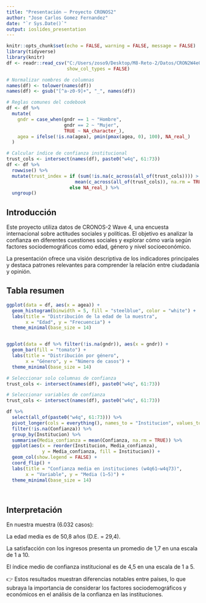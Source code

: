 ```yaml
---
title: "Presentación – Proyecto CRONOS2"
author: "Jose Carlos Gomez Fernandez"
date: "`r Sys.Date()`"
output: ioslides_presentation
---
```



```r
knitr::opts_chunk$set(echo = FALSE, warning = FALSE, message = FALSE)
library(tidyverse)
library(knitr)
df <- readr::read_csv("C:/Users/zoso9/Desktop/M8-Reto-2/Datos/CRON2W4e01_depurado.csv",
                      show_col_types = FALSE)

# Normalizar nombres de columnas
names(df) <- tolower(names(df))
names(df) <- gsub("[^a-z0-9]+", "_", names(df))

# Reglas comunes del codebook
df <- df %>%
  mutate(
    gndr = case_when(gndr == 1 ~ "Hombre",
                     gndr == 2 ~ "Mujer",
                     TRUE ~ NA_character_),
    agea = ifelse(!is.na(agea), pmin(pmax(agea, 0), 100), NA_real_)
  )

# Calcular índice de confianza institucional
trust_cols <- intersect(names(df), paste0("w4q", 61:73))
df <- df %>%
  rowwise() %>%
  mutate(trust_index = if (sum(!is.na(c_across(all_of(trust_cols)))) > 0)
                         mean(c_across(all_of(trust_cols)), na.rm = TRUE)
                       else NA_real_) %>%
  ungroup()

```

## Introducción
Este proyecto utiliza datos de CRONOS-2 Wave 4, una encuesta internacional sobre actitudes sociales y políticas. El objetivo es analizar la confianza en diferentes cuestiones sociales y explorar cómo varía según factores sociodemográficos como edad, género y nivel socioeconómico.

La presentación ofrece una visión descriptiva de los indicadores principales y destaca patrones relevantes para comprender la relación entre ciudadanía y opinión.

## Tabla resumen
```r
ggplot(data = df, aes(x = agea)) +
  geom_histogram(binwidth = 5, fill = "steelblue", color = "white") +
  labs(title = "Distribución de la edad de la muestra",
       x = "Edad", y = "Frecuencia") +
  theme_minimal(base_size = 14)


ggplot(data = df %>% filter(!is.na(gndr)), aes(x = gndr)) +
  geom_bar(fill = "tomato") +
  labs(title = "Distribución por género",
       x = "Género", y = "Número de casos") +
  theme_minimal(base_size = 14)

# Seleccionar solo columnas de confianza
trust_cols <- intersect(names(df), paste0("w4q", 61:73))

# Seleccionar variables de confianza
trust_cols <- intersect(names(df), paste0("w4q", 61:73))

df %>%
  select(all_of(paste0("w4q", 61:73))) %>%
  pivot_longer(cols = everything(), names_to = "Institucion", values_to = "Confianza") %>%
  filter(!is.na(Confianza)) %>%
  group_by(Institucion) %>%
  summarise(Media_confianza = mean(Confianza, na.rm = TRUE)) %>%
  ggplot(aes(x = reorder(Institucion, Media_confianza),
             y = Media_confianza, fill = Institucion)) +
  geom_col(show.legend = FALSE) +
  coord_flip() +
  labs(title = "Confianza media en instituciones (w4q61–w4q73)",
       x = "Variable", y = "Media (1–5)") +
  theme_minimal(base_size = 14)




```


## Interpretación
En nuestra muestra (6.032 casos):

La edad media es de 50,8 años
(D.E. = 29,4).

La satisfacción con los ingresos presenta un promedio de 1,7 en una escala de 1 a 10.

El índice medio de confianza institucional es de 4,5 en una escala de 1 a 5.

👉 Estos resultados muestran diferencias notables entre países, lo que subraya la importancia de considerar los factores sociodemográficos y económicos en el análisis de la confianza en las instituciones.
